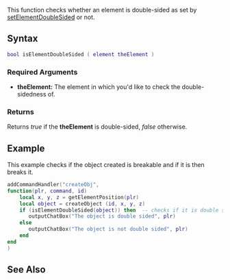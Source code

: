 {{Server client function}}

This function checks whether an element is double-sided as set by [[/setElementDoubleSided.md|setElementDoubleSided]] or not.

==Syntax==
<syntaxhighlight lang="lua">
bool isElementDoubleSided ( element theElement )
</syntaxhighlight>
{{OOP||[[/element.md|element]]:isDoubleSided|doubleSided}}

===Required Arguments===
*'''theElement:''' The element in which you'd like to check the double-sidedness of.

===Returns===
Returns ''true'' if the '''theElement''' is double-sided, ''false'' otherwise.

==Example==
This example checks if the object created is breakable and if it is then breaks it.
<section name="Server" class="server" show="true">
<syntaxhighlight lang="lua">
addCommandHandler("createObj",
function(plr, command, id)
    local x, y, z = getElementPosition(plr)
    local object = createObject (id, x, y, z)
    if (isElementDoubleSided(object)) then  -- checks if it is double sided or not
       outputChatBox("The object is double sided", plr)
    else
       outputChatBox("The object is not double sided", plr)
    end
end
)
</syntaxhighlight>
</section>

==See Also==
{{Element functions}}